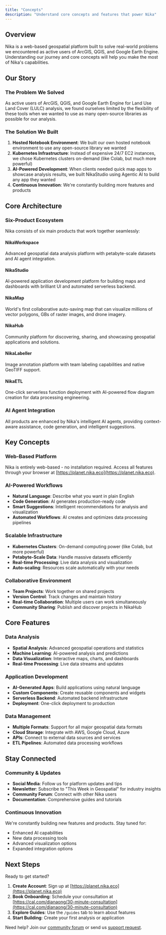 ```yaml
---
title: "Concepts"
description: "Understand core concepts and features that power Nika"
---
```


## Overview

Nika is a web-based geospatial platform built to solve real-world problems we encountered as active users of ArcGIS, QGIS, and Google Earth Engine. Understanding our journey and core concepts will help you make the most of Nika's capabilities.

## Our Story

### The Problem We Solved
As active users of ArcGIS, QGIS, and Google Earth Engine for Land Use Land Cover (LULC) analysis, we found ourselves limited by the flexibility of these tools when we wanted to use as many open-source libraries as possible for our analysis.

### The Solution We Built
1. **Hosted Notebook Environment**: We built our own hosted notebook environment to use any open-source library we wanted
2. **Kubernetes Infrastructure**: Instead of expensive 24/7 EC2 instances, we chose Kubernetes clusters on-demand (like Colab, but much more powerful)
3. **AI-Powered Development**: When clients needed quick map apps to showcase analysis results, we built NikaStudio using Agentic AI to build any app they wanted
4. **Continuous Innovation**: We're constantly building more features and products

## Core Architecture

### Six-Product Ecosystem

Nika consists of six main products that work together seamlessly:

#### NikaWorkspace
Advanced geospatial data analysis platform with petabyte-scale datasets and AI agent integration.

#### NikaStudio
AI-powered application development platform for building maps and dashboards with brilliant UI and automated serverless backend.

#### NikaMap
World's first collaborative auto-saving map that can visualize millions of vector polygons, GBs of raster images, and drone imagery.

#### NikaHub
Community platform for discovering, sharing, and showcasing geospatial applications and solutions.

#### NikaLabeller
Image annotation platform with team labeling capabilities and native GeoTIFF support.

#### NikaETL
One-click serverless function deployment with AI-powered flow diagram creation for data processing engineering.

### AI Agent Integration
All products are enhanced by Nika's intelligent AI agents, providing context-aware assistance, code generation, and intelligent suggestions.

## Key Concepts

### Web-Based Platform
Nika is entirely web-based - no installation required. Access all features through your browser at [https://planet.nika.eco](https://planet.nika.eco).

### AI-Powered Workflows
- **Natural Language**: Describe what you want in plain English
- **Code Generation**: AI generates production-ready code
- **Smart Suggestions**: Intelligent recommendations for analysis and visualization
- **Automated Workflows**: AI creates and optimizes data processing pipelines

### Scalable Infrastructure
- **Kubernetes Clusters**: On-demand computing power (like Colab, but more powerful)
- **Petabyte-Scale Data**: Handle massive datasets efficiently
- **Real-time Processing**: Live data analysis and visualization
- **Auto-scaling**: Resources scale automatically with your needs

### Collaborative Environment
- **Team Projects**: Work together on shared projects
- **Version Control**: Track changes and maintain history
- **Real-time Collaboration**: Multiple users can work simultaneously
- **Community Sharing**: Publish and discover projects in NikaHub

## Core Features

### Data Analysis
- **Spatial Analysis**: Advanced geospatial operations and statistics
- **Machine Learning**: AI-powered analysis and predictions
- **Data Visualization**: Interactive maps, charts, and dashboards
- **Real-time Processing**: Live data streams and updates

### Application Development
- **AI-Generated Apps**: Build applications using natural language
- **Custom Components**: Create reusable components and widgets
- **Serverless Backend**: Automated backend infrastructure
- **Deployment**: One-click deployment to production

### Data Management
- **Multiple Formats**: Support for all major geospatial data formats
- **Cloud Storage**: Integrate with AWS, Google Cloud, Azure
- **APIs**: Connect to external data sources and services
- **ETL Pipelines**: Automated data processing workflows

## Stay Connected

### Community & Updates
- **Social Media**: Follow us for platform updates and tips
- **Newsletter**: Subscribe to "This Week in Geospatial" for industry insights
- **Community Forum**: Connect with other Nika users
- **Documentation**: Comprehensive guides and tutorials

### Continuous Innovation
We're constantly building new features and products. Stay tuned for:
- Enhanced AI capabilities
- New data processing tools
- Advanced visualization options
- Expanded integration options

## Next Steps

Ready to get started?
1. **Create Account**: Sign up at [https://planet.nika.eco](https://planet.nika.eco)
2. **Book Onboarding**: Schedule your consultation at [https://cal.com/dianaong/30-minute-consultation](https://cal.com/dianaong/30-minute-consultation)
3. **Explore Guides**: Use the `/guides` tab to learn about features
4. **Start Building**: Create your first analysis or application

Need help? Join our [community forum](https://github.com/orgs/NikaEco/discussions) or send us [support request](/support). 